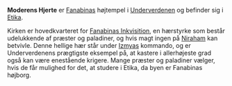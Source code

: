 {{title:Moderens Hjerte}}
{{author:Laura Holmegaard}}
{{timestamp:2009-09-19T18:49:48Z}}
{{copyright:Moderens Hjerte}}
'''Moderens Hjerte''' er [[Fanabina|Fanabinas]] højtempel i [[Underverdenen]] og befinder sig i [[Etika]].

Kirken er hovedkvarteret for [[Fanabinas Inkvisition]], en hærstyrke som består udelukkende af præster og paladiner, og hvis magt ingen på [[Niraham]] kan betvivle. Denne hellige hær står under [[Izmya|Izmyas]] kommando, og er Underverdenens prægtigste eksempel på, at kastere i allerhøjeste grad også kan være enestående krigere.
Mange præster og paladiner vælger, hvis de får mulighed for det, at studere i Etika, da byen er Fanabinas højborg.